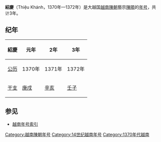 {{Eranamebox|年号=紹慶
|起讫时间= 1370年—1372年
|政权= [[越南陳朝|越南陳朝]]
|帝王=藝宗[[陳暊|陳暊]]
|历时= 3年
|timeline=
|说明=
}}
'''紹慶'''（Thiệu Khánh，1370年—1372年）是大越国[[越南陳朝|越南陳朝]]藝宗[[陳暊|陳暊]]的[[年号|年号]]，共计3年。

==纪年==

{| class="wikitable"  style="text-align:center"
!紹慶||元年||2年||3年
|-
|[[公历|公历]]||1370年||1371年||1372年
|- 
|[[干支|干支]]||[[庚戌|庚戌]]||[[辛亥|辛亥]]||[[壬子|壬子]]
|}

==参见==
*[[越南年号索引|越南年号索引]]

{{年号|[[大定_(楊日禮)|大定]]|[[越南年号索引|越南陳朝年号]]|[[隆慶_(陳睿宗)|隆慶]]}}
{{越南年號}}
[[Category:越南陳朝年号|Category:越南陳朝年号]]
[[Category:14世纪越南年号|Category:14世纪越南年号]]
[[Category:1370年代越南|Category:1370年代越南]]